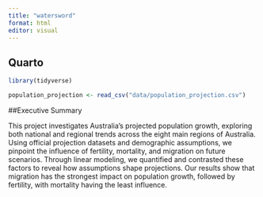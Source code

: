 ```yaml
---
title: "watersword"
format: html
editor: visual
---
```


## Quarto

```r
library(tidyverse)
```

```r
population_projection <- read_csv("data/population_projection.csv")
```


##Executive Summary

This project investigates Australia’s projected population growth, exploring both national and regional trends across the eight main regions of Australia. Using official projection datasets and demographic assumptions, we pinpoint the influence of fertility, mortality, and migration on future scenarios. Through linear modeling, we quantified and contrasted these factors to reveal how assumptions shape projections. Our results show that migration has the strongest impact on population growth, followed by fertility, with mortality having the least influence.